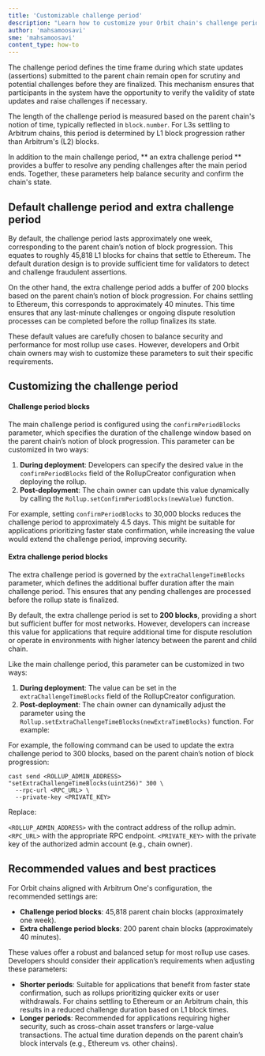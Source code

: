 ```yaml
---
title: 'Customizable challenge period'
description: "Learn how to customize your Orbit chain's challenge period"
author: 'mahsamoosavi'
sme: 'mahsamoosavi'
content_type: how-to
---
```


The challenge period defines the time frame during which state updates (assertions) submitted to the parent chain remain open for scrutiny and potential challenges before they are finalized. This mechanism ensures that participants in the system have the opportunity to verify the validity of state updates and raise challenges if necessary.

The length of the challenge period is measured based on the parent chain's notion of time, typically reflected in `block.number`. For L3s settling to Arbitrum chains, this period is determined by L1 block progression rather than Arbitrum's (L2) blocks.

In addition to the main challenge period, ** an extra challenge period ** provides a buffer to resolve any pending challenges after the main period ends. Together, these parameters help balance security and confirm the chain's state.

## Default challenge period and extra challenge period

By default, the challenge period lasts approximately one week, corresponding to the parent chain’s notion of block progression. This equates to roughly 45,818 L1 blocks for chains that settle to Ethereum. The default duration design is to provide sufficient time for validators to detect and challenge fraudulent assertions.

On the other hand, the extra challenge period adds a buffer of 200 blocks based on the parent chain’s notion of block progression. For chains settling to Ethereum, this corresponds to approximately 40 minutes. This time ensures that any last-minute challenges or ongoing dispute resolution processes can be completed before the rollup finalizes its state.

These default values are carefully chosen to balance security and performance for most rollup use cases. However, developers and Orbit chain owners may wish to customize these parameters to suit their specific requirements.

## Customizing the challenge period

#### Challenge period blocks

The main challenge period is configured using the `confirmPeriodBlocks` parameter, which specifies the duration of the challenge window based on the parent chain’s notion of block progression. This parameter can be customized in two ways:

1. **During deployment**: Developers can specify the desired value in the `confirmPeriodBlocks` field of the RollupCreator configuration when deploying the rollup.
2. **Post-deployment**: The chain owner can update this value dynamically by calling the `Rollup.setConfirmPeriodBlocks(newValue)` function.

For example, setting `confirmPeriodBlocks` to 30,000 blocks reduces the challenge period to approximately 4.5 days. This might be suitable for applications prioritizing faster state confirmation, while increasing the value would extend the challenge period, improving security.

#### Extra challenge period blocks

The extra challenge period is governed by the `extraChallengeTimeBlocks` parameter, which defines the additional buffer duration after the main challenge period. This ensures that any pending challenges are processed before the rollup state is finalized.

By default, the extra challenge period is set to **200 blocks**, providing a short but sufficient buffer for most networks. However, developers can increase this value for applications that require additional time for dispute resolution or operate in environments with higher latency between the parent and child chain.

Like the main challenge period, this parameter can be customized in two ways:

1. **During deployment**: The value can be set in the `extraChallengeTimeBlocks` field of the RollupCreator configuration.
2. **Post-deployment**: The chain owner can dynamically adjust the parameter using the `Rollup.setExtraChallengeTimeBlocks(newExtraTimeBlocks)` function. For example:

For example, the following command can be used to update the extra challenge period to 300 blocks, based on the parent chain’s notion of block progression:

```shell
cast send <ROLLUP_ADMIN_ADDRESS> "setExtraChallengeTimeBlocks(uint256)" 300 \
  --rpc-url <RPC_URL> \
  --private-key <PRIVATE_KEY>
```

Replace:

`<ROLLUP_ADMIN_ADDRESS>` with the contract address of the rollup admin.
`<RPC_URL>` with the appropriate RPC endpoint.
`<PRIVATE_KEY>` with the private key of the authorized admin account (e.g., chain owner).

## Recommended values and best practices

For Orbit chains aligned with Arbitrum One's configuration, the recommended settings are:

- **Challenge period blocks**: 45,818 parent chain blocks (approximately one week).
- **Extra challenge period blocks**: 200 parent chain blocks (approximately 40 minutes).

These values offer a robust and balanced setup for most rollup use cases. Developers should consider their application’s requirements when adjusting these parameters:

- **Shorter periods**: Suitable for applications that benefit from faster state confirmation, such as rollups prioritizing quicker exits or user withdrawals. For chains settling to Ethereum or an Arbitrum chain, this results in a reduced challenge duration based on L1 block times.
- **Longer periods**: Recommended for applications requiring higher security, such as cross-chain asset transfers or large-value transactions. The actual time duration depends on the parent chain’s block intervals (e.g., Ethereum vs. other chains).
